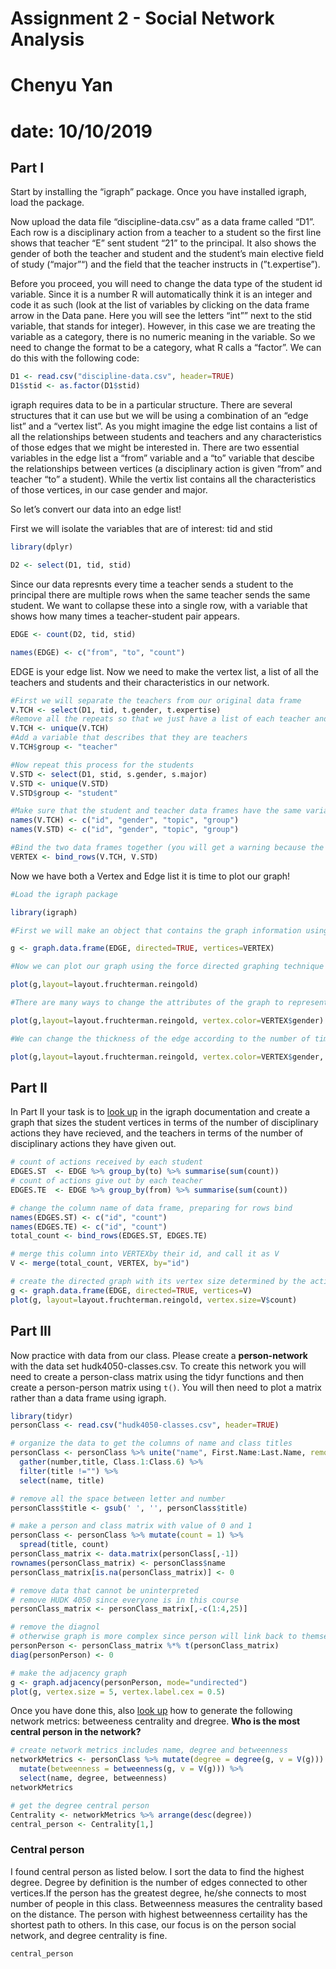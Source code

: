 # Assignment 2 - Social Network Analysis
# Chenyu Yan
# date: 10/10/2019

## Part I
Start by installing the "igraph" package. Once you have installed igraph, load the package.

Now upload the data file "discipline-data.csv" as a data frame called "D1". Each row is a disciplinary action from a teacher to a student so the first line shows that teacher "E" sent student "21" to the principal. It also shows the gender of both the teacher and student and the student's main elective field of study ("major"") and the field that the teacher instructs in ("t.expertise").

Before you proceed, you will need to change the data type of the student id variable. Since it is a number R will automatically think it is an integer and code it as such (look at the list of variables by clicking on the data frame arrow in the Data pane. Here you will see the letters "int"" next to the stid variable, that stands for integer). However, in this case we are treating the variable as a category, there is no numeric meaning in the variable. So we need to change the format to be a category, what R calls a "factor". We can do this with the following code:

```r
D1 <- read.csv("discipline-data.csv", header=TRUE)
D1$stid <- as.factor(D1$stid)
```

igraph requires data to be in a particular structure. There are several structures that it can use but we will be using a combination of an "edge list" and a "vertex list". As you might imagine the edge list contains a list of all the relationships between students and teachers and any characteristics of those edges that we might be interested in. There are two essential variables in the edge list a "from" variable and a "to" variable that descibe the relationships between vertices (a disciplinary action is given "from" and teacher "to" a student). While the vertix list contains all the characteristics of those vertices, in our case gender and major.

So let's convert our data into an edge list!

First we will isolate the variables that are of interest: tid and stid

```r
library(dplyr)

D2 <- select(D1, tid, stid)
```

Since our data represnts every time a teacher sends a student to the principal there are multiple rows when the same teacher sends the same student. We want to collapse these into a single row, with a variable that shows how many times a teacher-student pair appears.

```r

EDGE <- count(D2, tid, stid)

names(EDGE) <- c("from", "to", "count")

```

EDGE is your edge list. Now we need to make the vertex list, a list of all the teachers and students and their characteristics in our network.

```r

#First we will separate the teachers from our original data frame
V.TCH <- select(D1, tid, t.gender, t.expertise)
#Remove all the repeats so that we just have a list of each teacher and their characteristics
V.TCH <- unique(V.TCH)
#Add a variable that describes that they are teachers
V.TCH$group <- "teacher"

#Now repeat this process for the students
V.STD <- select(D1, stid, s.gender, s.major)
V.STD <- unique(V.STD)
V.STD$group <- "student"

#Make sure that the student and teacher data frames have the same variables names
names(V.TCH) <- c("id", "gender", "topic", "group")
names(V.STD) <- c("id", "gender", "topic", "group")

#Bind the two data frames together (you will get a warning because the teacher data frame has 5 types of id (A,B,C,D,E) and the student has 25 (1-30), this isn't a problem)
VERTEX <- bind_rows(V.TCH, V.STD)

```

Now we have both a Vertex and Edge list it is time to plot our graph!

```r
#Load the igraph package

library(igraph)

#First we will make an object that contains the graph information using our two dataframes EDGE and VERTEX. Notice that we have made "directed = TRUE" - our graph is directed since discipline is being given from a teacher to a student.

g <- graph.data.frame(EDGE, directed=TRUE, vertices=VERTEX)

#Now we can plot our graph using the force directed graphing technique - our old friend Fruchertman-Reingold!

plot(g,layout=layout.fruchterman.reingold)

#There are many ways to change the attributes of the graph to represent different characteristics of the newtork. For example, we can color the nodes according to gender.

plot(g,layout=layout.fruchterman.reingold, vertex.color=VERTEX$gender)

#We can change the thickness of the edge according to the number of times a particular teacher has sent a particular student to the principal.

plot(g,layout=layout.fruchterman.reingold, vertex.color=VERTEX$gender, edge.width=EDGE$count)

```


## Part II

In Part II your task is to [look up](http://igraph.org/r/) in the igraph documentation and create a graph that sizes the student vertices in terms of the number of disciplinary actions they have recieved, and the teachers in terms of the number of disciplinary actions they have given out.

```r

# count of actions received by each student
EDGES.ST  <- EDGE %>% group_by(to) %>% summarise(sum(count))
# count of actions give out by each teacher
EDGES.TE  <- EDGE %>% group_by(from) %>% summarise(sum(count))

# change the column name of data frame, preparing for rows bind
names(EDGES.ST) <- c("id", "count")
names(EDGES.TE) <- c("id", "count")
total_count <- bind_rows(EDGES.ST, EDGES.TE)

# merge this column into VERTEXby their id, and call it as V
V <- merge(total_count, VERTEX, by="id")

# create the directed graph with its vertex size determined by the action counts
g <- graph.data.frame(EDGE, directed=TRUE, vertices=V)
plot(g, layout=layout.fruchterman.reingold, vertex.size=V$count)

```


## Part III

Now practice with data from our class. Please create a **person-network** with the data set hudk4050-classes.csv. To create this network you will need to create a person-class matrix using the tidyr functions and then create a person-person matrix using `t()`. You will then need to plot a matrix rather than a data frame using igraph.

```r
library(tidyr)
personClass <- read.csv("hudk4050-classes.csv", header=TRUE)

# organize the data to get the columns of name and class titles
personClass <- personClass %>% unite("name", First.Name:Last.Name, remove=TRUE) %>% 
  gather(number,title, Class.1:Class.6) %>% 
  filter(title !="") %>%
  select(name, title)

# remove all the space between letter and number
personClass$title <- gsub(' ', '', personClass$title)

# make a person and class matrix with value of 0 and 1
personClass <- personClass %>% mutate(count = 1) %>% 
  spread(title, count)
personClass_matrix <- data.matrix(personClass[,-1])
rownames(personClass_matrix) <- personClass$name
personClass_matrix[is.na(personClass_matrix)] <- 0

# remove data that cannot be uninterpreted
# remove HUDK 4050 since everyone is in this course
personClass_matrix <- personClass_matrix[,-c(1:4,25)]

# remove the diagnol 
# otherwise graph is more complex since person will link back to themselves
personPerson <- personClass_matrix %*% t(personClass_matrix)
diag(personPerson) <- 0

# make the adjacency graph
g <- graph.adjacency(personPerson, mode="undirected")
plot(g, vertex.size = 5, vertex.label.cex = 0.5)

```


Once you have done this, also [look up](http://igraph.org/r/) how to generate the following network metrics: betweeness centrality and dregree. **Who is the most central person in the network?**

```r

# create network metrics includes name, degree and betweenness
networkMetrics <- personClass %>% mutate(degree = degree(g, v = V(g))) %>%
  mutate(betweenness = betweenness(g, v = V(g))) %>%
  select(name, degree, betweenness)
networkMetrics

# get the degree central person
Centrality <- networkMetrics %>% arrange(desc(degree))
central_person <- Centrality[1,]

```

### Central person

I found central person as listed below. I sort the data to find the highest degree. Degree by definition is the number of edges connected to other vertices.If the person has the greatest degree, he/she connects to most number of people in this class. Betweenness measures the centrality based on the distance. The person with highest betweenness certaility has the shortest path to others. In this case, our focus is on the person social network, and degree centrality is fine.

```r
central_person
```


